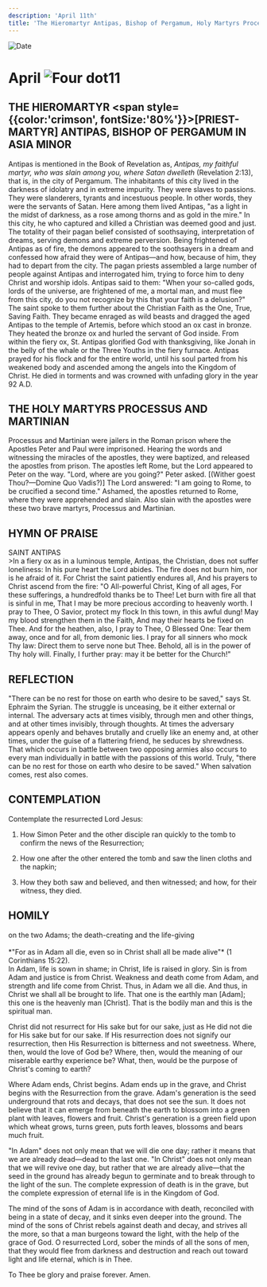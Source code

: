 ```yaml
---
description: 'April 11th'
title: 'The Hieromartyr Antipas, Bishop of Pergamum, Holy Martyrs Processus and Martinian'
---
```


<RunningHead />
<Image src="/title-imprint.png" height={68} width={50} alt="Date" className="title-imprint"/>

# <div id="date">April <Image className="four-dot" src="/four-dot.png" height={15} width={15} alt="Four dot" />11</div>

## THE HIEROMARTYR <span style={{color:'crimson', fontSize:'80%'}}>[PRIEST-MARTYR]</span> ANTIPAS, BISHOP OF PERGAMUM IN ASIA MINOR

Antipas is mentioned in the Book of Revelation as, *Antipas, my faithful martyr, who was slain among you, where Satan dwelleth* (Revelation 2:13), that is, in the city of Pergamum. The inhabitants of this city lived in the darkness of idolatry and in extreme impurity. They were slaves to passions. They were slanderers, tyrants and incestuous people. In other words, they were the servants of Satan. Here among them lived Antipas, "as a light in the midst of darkness, as a rose among thorns and as gold in the mire." In this city, he who captured and killed a Christian was deemed good and just. The totality of their pagan belief consisted of soothsaying, interpretation of dreams, serving demons and extreme perversion. Being frightened of Antipas as of fire, the demons appeared to the soothsayers in a dream and confessed how afraid they were of Antipas—and how, because of him, they had to depart from the city. The pagan priests assembled a large number of people against Antipas and interrogated him, trying to force him to deny Christ and worship idols. Antipas said to them: "When your so-called gods, lords of the universe, are frightened of me, a mortal man, and must flee from this city, do you not recognize by this that your faith is a delusion?" The saint spoke to them further about the Christian Faith as the One, True, Saving Faith. They became enraged as wild beasts and dragged the aged Antipas to the temple of Artemis, before which stood an ox cast in bronze. They heated the bronze ox and hurled the servant of God inside. From within the fiery ox, St. Antipas glorified God with thanksgiving, like Jonah in the belly of the whale or the Three Youths in the fiery furnace. Antipas prayed for his flock and for the entire world, until his soul parted from his weakened body and ascended among the angels into the Kingdom of Christ. He died in torments and was crowned with unfading glory in the year 92 A.D.

## THE HOLY MARTYRS PROCESSUS AND MARTINIAN

Processus and Martinian were jailers in the Roman prison where the Apostles Peter and Paul were imprisoned. Hearing the words and witnessing the miracles of the apostles, they were baptized, and released the apostles from prison. The apostles left Rome, but the Lord appeared to Peter on the way. "Lord, where are you going?" Peter asked. [(Wither goest Thou?—Domine Quo Vadis?)] The Lord answered: "I am going to Rome, to be crucified a second time." Ashamed, the apostles returned to Rome, where they were apprehended and slain. Also slain with the apostles were these two brave martyrs, Processus and Martinian.


## HYMN OF PRAISE
<div style={{textAlign:'center', color:'crimson', fontWeight:'bold'}}>
SAINT ANTIPAS
</div>
>In a fiery ox as in a luminous temple,  
Antipas, the Christian, does not suffer loneliness:  
In his pure heart the Lord abides.  
The fire does not burn him, nor is he afraid of it.  
For Christ the saint patiently endures all,  
And his prayers to Christ ascend from the fire:  
"O All-powerful Christ, King of all ages,  
For these sufferings, a hundredfold thanks be to Thee!  
Let burn with fire all that is sinful in me,  
That I may be more precious according to heavenly worth.  
I pray to Thee, O Savior, protect my flock  
In this town, in this awful dung!  
May my blood strengthen them in the Faith,  
And may their hearts be fixed on Thee.  
And for the heathen, also, I pray to Thee, O Blessed One:  
Tear them away, once and for all, from demonic lies.  
I pray for all sinners who mock Thy law:  
Direct them to serve none but Thee.  
Behold, all is in the power of Thy holy will.  
Finally, I further pray: may it be better for the Church!"  


## REFLECTION

"There can be no rest for those on earth who desire to be saved," says St. Ephraim the Syrian. The struggle is unceasing, be it either external or internal. The adversary acts at times visibly, through men and other things, and at other times invisibly, through thoughts. At times the adversary appears openly and behaves brutally and cruelly like an enemy and, at other times, under the guise of a flattering friend, he seduces by shrewdness. That which occurs in battle between two opposing armies also occurs to every man individually in battle with the passions of this world. Truly, "there can be no rest for those on earth who desire to be saved." When salvation comes, rest also comes.


## CONTEMPLATION

Contemplate the resurrected Lord Jesus:

1. How Simon Peter and the other disciple ran quickly to the tomb to confirm the news of the Resurrection;

2. How one after the other entered the tomb and saw the linen cloths and the napkin;

3. How they both saw and believed, and then witnessed; and how, for their witness, they died.


## HOMILY
<div style={{textAlign:'center', color:'crimson', fontWeight:'bold'}}>
on the two Adams; the death-creating and the life-giving
</div><br />
<div style={{textAlign:'right'}}>
*"For as in Adam all die, even so in Christ shall all be made alive"* (1 Corinthians 15:22).
</div>
In Adam, life is sown in shame; in Christ, life is raised in glory. Sin is from Adam and justice is from Christ. Weakness and death come from Adam, and strength and life come from Christ. Thus, in Adam we all die. And thus, in Christ we shall all be brought to life.  That one is the earthly man [Adam]; this one is the heavenly man [Christ]. That is the bodily man and this is the spiritual man.

Christ did not resurrect for His sake but for our sake, just as He did not die for His sake but for our sake. If His resurrection does not signify our resurrection, then His Resurrection is bitterness and not sweetness. Where, then, would the love of God be? Where, then, would the meaning of our miserable earthy experience be? What, then, would be the purpose of Christ's coming to earth?

Where Adam ends, Christ begins. Adam ends up in the grave, and Christ begins with the Resurrection from the grave. Adam's generation is the seed underground that rots and decays, that does not see the sun. It does not believe that it can emerge from beneath the earth to blossom into a green plant with leaves, flowers and fruit. Christ's generation is a green field upon which wheat grows, turns green, puts forth leaves, blossoms and bears much fruit.

"In Adam" does not only mean that we will die one day; rather it means that we are already dead—dead to the last one. "In Christ" does not only mean that we will revive one day, but rather that we are already alive—that the seed in the ground has already begun to germinate and to break through to the light of the sun. The complete expression of death is in the grave, but the complete expression of eternal life is in the Kingdom of God.

The mind of the sons of Adam is in accordance with death, reconciled with being in a state of decay, and it sinks even deeper into the ground. The mind of the sons of Christ rebels against death and decay, and strives all the more, so that a man burgeons toward the light, with the help of the grace of God. O resurrected Lord, sober the minds of all the sons of men, that they would flee from darkness and destruction and reach out toward light and life eternal, which is in Thee.

To Thee be glory and praise forever. Amen.